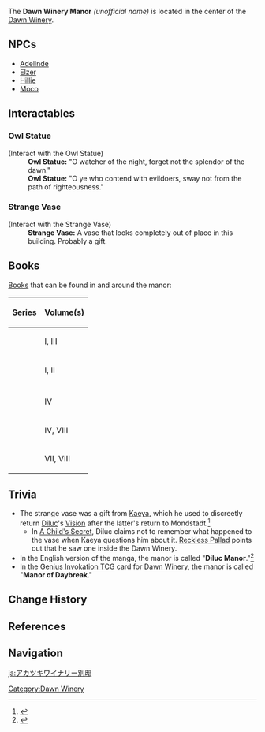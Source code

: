 {{Location Infobox
|image        = <gallery>
Winery exterior.jpeg|Exterior
Winery interior.jpeg|Interior
Point of Interest Dawn Winery Manor Map Location.png|Map
</gallery>
|type         = Point of Interest
|type2        = Instance
|region       = Mondstadt
|area         = Windwail Highland
|subarea      = Dawn Winery
}}
The '''Dawn Winery Manor''' ''(unofficial name)'' is located in the center of the [[Dawn Winery]].

==NPCs==
*[[Adelinde]]
*[[Elzer]]
*[[Hillie]]
*[[Moco]]

==Interactables==
===Owl Statue===
{{Dialogue start}}
;(Interact with the Owl Statue)
:'''Owl Statue:''' "O watcher of the night, forget not the splendor of the dawn."
:'''Owl Statue:''' "O ye who contend with evildoers, sway not from the path of righteousness."

===Strange Vase===
;(Interact with the Strange Vase)
:'''Strange Vase:''' A vase that looks completely out of place in this building. Probably a gift.
{{Dialogue end}}

==Books==
[[Books]] that can be found in and around the manor:

{|class="wikitable"
! Series !! Volume(s)
|-
| {{Item|A Drunkard's Tale|30|type=Book}} || I, III
|-
| {{Item|Ballads of the Squire|30|type=Book}} || I, II
|-
| {{Item|Biography of Gunnhildr|30|type=Book}} ||
|-
| {{Item|Heart of Clear Springs|30|type=Book}} || IV
|-
| {{Item|The Fox in the Dandelion Sea|30|type=Book}} || IV, VIII
|-
| {{Item|Vera's Melancholy|30|type=Book}} || VII, VIII
|}

==Trivia==
* The strange vase was a gift from [[Kaeya]], which he used to discreetly return [[Diluc]]'s [[Vision]] after the latter's return to Mondstadt.<ref>{{Ref/Manga|16}}</ref>
** In [[A Child's Secret]], Diluc claims not to remember what happened to the vase when Kaeya questions him about it. [[Reckless Pallad]] points out that he saw one inside the Dawn Winery.
* In the English version of the manga, the manor is called "'''Diluc Manor'''."<ref>{{Ref/Manga|2}}</ref>
* In the [[Genius Invokation TCG]] card for [[Dawn Winery (Support Card)|Dawn Winery]], the manor is called "'''Manor of Daybreak'''."

==Change History==
{{Change History|1.0}}

==References==
{{Reflist}}

==Navigation==
{{PoI Navbox|Mondstadt}}
[[Category:Dawn Winery]]

[[ja:アカツキワイナリー別邸]]